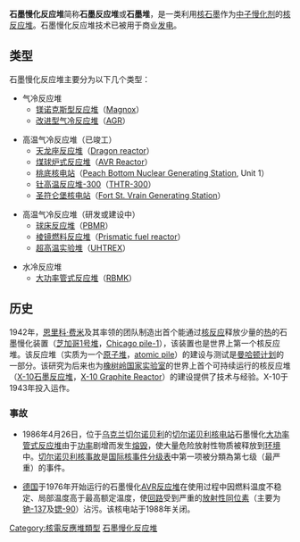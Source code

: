 {{Link style|time=2015-12-13T14:41:35+00:00}}
{{noteTA|G1=核能}}
'''石墨慢化反应堆'''简称'''石墨反应堆'''或'''石墨堆'''，是一类利用[[核石墨|核石墨]]作为[[中子慢化剂|中子慢化剂]]的[[核反应堆|核反应堆]]。石墨慢化反应堆技术已被用于商业[[发电|发电]]。

==类型==
石墨慢化反应堆主要分为以下几个类型：

*气冷反应堆
**[[镁诺克斯型反应堆|镁诺克斯型反应堆]]（[[:en:Magnox|Magnox]]）
**[[改进型气冷反应堆|改进型气冷反应堆]]（[[:en:AGR|AGR]]）

*高温气冷反应堆（已竣工）
**[[天龙座反应堆|天龙座反应堆]]（[[:en:Dragon_reactor|Dragon reactor]]）
**[[煤球炉式反应堆|煤球炉式反应堆]]（[[:en:AVR_Reactor|AVR Reactor]]）
**[[桃底核电站|桃底核电站]]（[[:en:Peach_Bottom_Nuclear_Generating_Station|Peach Bottom Nuclear Generating Station]], Unit 1）
**[[钍高温反应堆-300|钍高温反应堆-300]]（[[:en:THTR-300|THTR-300]]）
**[[圣符仑堡核电站|圣符仑堡核电站]]（[[:en:Fort_St._Vrain_Generating_Station|Fort St. Vrain Generating Station]]）

*高温气冷反应堆（研发或建设中）
**[[球床反应堆|球床反应堆]]（[[:en:PBMR|PBMR]]）
**[[棱镜燃料反应堆|棱镜燃料反应堆]]（[[:en:Prismatic_fuel_reactor|Prismatic fuel reactor]]）
**[[超高温实验堆|超高温实验堆]]（[[:en:UHTREX|UHTREX]]）

*水冷反应堆
**[[大功率管式反应堆|大功率管式反应堆]]（[[:en:RBMK|RBMK]]）

==历史==
1942年，[[恩里科·费米|恩里科·费米]]及其率领的团队制造出首个能通过[[核反应|核反应]]释放少量的[[热|热]]的石墨慢化装置（[[芝加哥1号堆|芝加哥1号堆]]，[[:en:Chicago_pile-1|Chicago pile-1]]），该装置也是世界上第一个核反应堆。该反应堆（实质为一个[[原子堆|原子堆]]，[[:en:atomic_pile|atomic pile]]）的建设与测试是[[曼哈顿计划|曼哈顿计划]]的一部分。该研究为后来也为[[橡树岭国家实验室|橡树岭国家实验室]]的世界上首个可持续运行的核反应堆（[[X-10石墨反应堆|X-10石墨反应堆]]，[[:en:X-10_Graphite_Reactor|X-10 Graphite Reactor]]）的建设提供了技术与经验。X-10于1943年投入运作。

===事故===
*1986年4月26日，位于[[乌克兰|乌克兰]][[切尔诺贝利|切尔诺贝利]]的[[切尔诺贝利核电站|切尔诺贝利核电站]]石墨慢化[[大功率管式反应堆|大功率管式反应堆]]由于[[功率|功率]]剧增而发生[[熔毁|熔毁]]，使大量危险放射性物质被释放到[[环境|环境]]中。[[切尔诺贝利核事故|切尔诺贝利核事故]]是[[国际核事件分级表|国际核事件分级表]]中第一项被分類為第七级（最严重）的事件。

*[[德国|德国]]于1976年开始运行的石墨慢化[[AVR反应堆|AVR反应堆]]在使用过程中因燃料温度不稳定、局部温度高于最高额定温度，使[[回路|回路]]受到严重的[[放射性同位素|放射性同位素]]（主要为[[铯-137|铯-137]]及[[锶-90|锶-90]]）沾污。该核电站于1988年关闭。
{{Nuclear fission reactors}}
{{核技术}}

{{DEFAULTSORT:石墨慢化反应堆}}
[[Category:核電反應堆類型|Category:核電反應堆類型]]
[[Category:石墨慢化反应堆|]]
